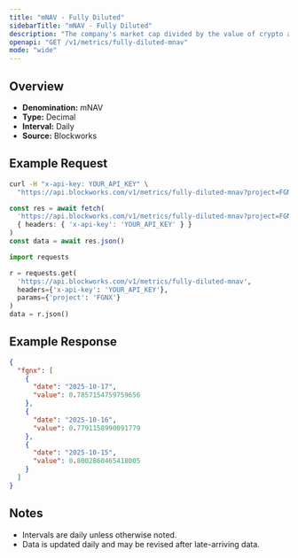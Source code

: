 ```yaml
---
title: "mNAV - Fully Diluted"
sidebarTitle: "mNAV - Fully Diluted"
description: "The company's market cap divided by the value of crypto asset holdings. Often called Basic mNAV, it is the most simplistic way to track the multiple the company trades at relative to its crypto assets held. This figure can be calculated using both the market cap and the enterprise value. Some Companies may hold a considerable amount of cash that has not yet been deployed into crypto, which the Enterprise Value calculation highlights."
openapi: "GET /v1/metrics/fully-diluted-mnav"
mode: "wide"
---
```


## Overview

- **Denomination:** mNAV
- **Type:** Decimal
- **Interval:** Daily
- **Source:** Blockworks

## Example Request

<CodeGroup>

```bash cURL
curl -H "x-api-key: YOUR_API_KEY" \
  "https://api.blockworks.com/v1/metrics/fully-diluted-mnav?project=FGNX"
```

```typescript TypeScript
const res = await fetch(
  'https://api.blockworks.com/v1/metrics/fully-diluted-mnav?project=FGNX',
  { headers: { 'x-api-key': 'YOUR_API_KEY' } }
)
const data = await res.json()
```

```python Python
import requests

r = requests.get(
  'https://api.blockworks.com/v1/metrics/fully-diluted-mnav',
  headers={'x-api-key': 'YOUR_API_KEY'},
  params={'project': 'FGNX'}
)
data = r.json()
```

</CodeGroup>

## Example Response

```json
{
  "fgnx": [
    {
      "date": "2025-10-17",
      "value": 0.7857154759759656
    },
    {
      "date": "2025-10-16",
      "value": 0.7791158990091779
    },
    {
      "date": "2025-10-15",
      "value": 0.8002860465418005
    }
  ]
}
```

## Notes
- Intervals are daily unless otherwise noted.
- Data is updated daily and may be revised after late-arriving data.